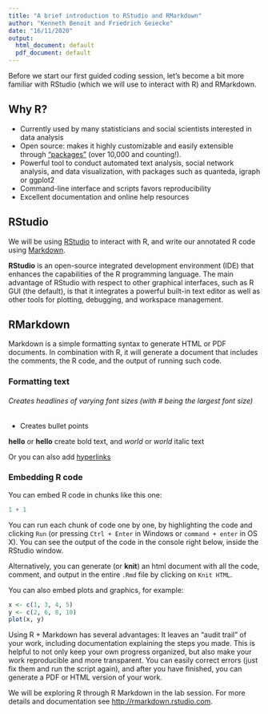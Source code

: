 ```yaml
---
title: "A brief introduction to RStudio and RMarkdown"
author: "Kenneth Benoit and Friedrich Geiecke"
date: "16/11/2020"
output:
  html_document: default
  pdf_document: default
---
```


Before we start our first guided coding session, let's become a bit more familiar with RStudio (which we will use to interact with R) and RMarkdown.

## Why R?

- Currently used by many statisticians and social scientists interested in data analysis
- Open source: makes it highly customizable and easily extensible through ["packages"](https://cran.r-project.org/web/packages/) (over 10,000 and counting!).
- Powerful tool to conduct automated text analysis, social network analysis, and data visualization, with packages such as quanteda, igraph or ggplot2
- Command-line interface and scripts favors reproducibility
- Excellent documentation and online help resources

## RStudio

We will be using [RStudio](https://www.rstudio.com/) to interact with R, and write our annotated R code using [Markdown](http://rmarkdown.rstudio.com).

__RStudio__ is an open-source integrated development environment (IDE) that enhances the capabilities of the R programming language. The main advantage of RStudio with respect to other graphical interfaces, such as R GUI (the default), is that it integrates a powerful built-in text editor as well as other tools for plotting, debugging, and workspace management. 

## RMarkdown

Markdown is a simple formatting syntax to generate HTML or PDF documents. In combination with R, it will generate a document that includes the comments, the R code, and the output of running such code.

### Formatting text

###### Creates headlines of varying font sizes (with # being the largest font size)

- Creates bullet points

__hello__ or **hello** create bold text, and _world_ or *world* italic text

Or you can also add [hyperlinks](http://www.google.com)


### Embedding R code

You can embed R code in chunks like this one:



```r

1 + 1

```

You can run each chunk of code one by one, by highlighting the code and clicking `Run` (or pressing `Ctrl + Enter` in Windows or `command + enter` in OS X). You can see the output of the code in the console right below, inside the RStudio window.

Alternatively, you can generate (or __knit__) an html document with all the code, comment, and output in the entire `.Rmd` file by clicking on `Knit HTML`.

You can also embed plots and graphics, for example:

```r
x <- c(1, 3, 4, 5)
y <- c(2, 6, 8, 10)
plot(x, y)
```


Using R + Markdown has several advantages: It leaves an "audit trail" of your work, including documentation explaining the steps you made. This is helpful to not only keep your own progress organized, but also make your work reproducible and more transparent. You can easily correct errors (just fix them and run the script again), and after you have finished, you can generate a PDF or HTML version of your work.

We will be exploring R through R Markdown in the lab session. For more details and documentation see <http://rmarkdown.rstudio.com>.
